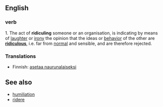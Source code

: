 ==English==
===verb===
1. The act of '''ridiculing''' someone or an organisation, is indicating by means of [[laughter]] or [[irony]] the opinion that the ideas or [[behavior]] of the other are '''[[ridiculous]]''', i.e. far from [[normal]] and sensible, and are therefore rejected.

===Translations===
*Finnish: [[asetaa naurunalaiseksi]]
==See also==
*[[humiliation]]
*[[ridere]]